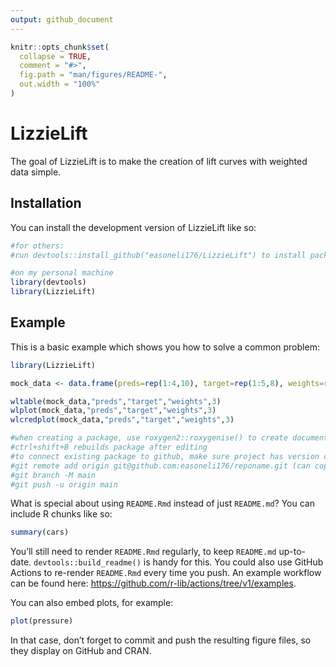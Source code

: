 ```yaml
---
output: github_document
---
```


<!-- README.md is generated from README.Rmd. Please edit that file -->

```r
knitr::opts_chunk$set(
  collapse = TRUE,
  comment = "#>",
  fig.path = "man/figures/README-",
  out.width = "100%"
)
```

# LizzieLift

<!-- badges: start -->
<!-- badges: end -->

The goal of LizzieLift is to make the creation of lift curves with weighted data simple.

## Installation

You can install the development version of LizzieLift like so:

``` r
#for others:
#run devtools::install_github("easoneli176/LizzieLift") to install package

#on my personal machine
library(devtools)
library(LizzieLift)
```

## Example

This is a basic example which shows you how to solve a common problem:

```r
library(LizzieLift)

mock_data <- data.frame(preds=rep(1:4,10), target=rep(1:5,8), weights=rep(1:2,20))

wltable(mock_data,"preds","target","weights",3)
wlplot(mock_data,"preds","target","weights",3)
wlcredplot(mock_data,"preds","target","weights",3)

#when creating a package, use roxygen2::roxygenise() to create documentation after writing the source code .R file
#ctrl+shift+B rebuilds package after editing
#to connect existing package to github, make sure project has version control, commit changes, then run in the terminal:
#git remote add origin git@github.com:easoneli176/reponame.git (can copy this link from repo)
#git branch -M main
#git push -u origin main


```

What is special about using `README.Rmd` instead of just `README.md`? You can include R chunks like so:

```r
summary(cars)
```

You'll still need to render `README.Rmd` regularly, to keep `README.md` up-to-date. `devtools::build_readme()` is handy for this. You could also use GitHub Actions to re-render `README.Rmd` every time you push. An example workflow can be found here: <https://github.com/r-lib/actions/tree/v1/examples>.

You can also embed plots, for example:

```r
plot(pressure)
```

In that case, don't forget to commit and push the resulting figure files, so they display on GitHub and CRAN.
